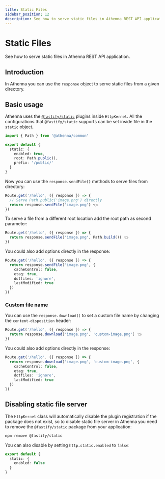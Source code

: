 ```yaml
---
title: Static Files
sidebar_position: 12
description: See how to serve static files in Athenna REST API application.
---
```



# Static Files 

See how to serve static files in Athenna REST API application.

## Introduction

In Athenna you can use the `response` object to serve static 
files from a given directory.

## Basic usage

Athenna uses the [`@fastify/static`](https://github.com/fastify/fastify-static) 
plugins inside `HttpKernel`. All the configurations that `@fastify/static` 
supports can be set inside  <Path father="config" child="http.ts" /> file in the `static` 
object. 

```typescript title="Path.config('http.ts')"
import { Path } from '@athenna/common'

export default {
  static: {
    enabled: true,
    root: Path.public(),
    prefix: '/public/'
  }
}
```

Now you can use the `response.sendFile()` methods to serve
files from <Path father="public" /> directory: 

```typescript title="Path.route('http.ts')"
Route.get('/hello', ({ response }) => {
  // Serve Path.public('image.png') directly
  return response.sendFile('image.png') 👈
})
```

To serve a file from a different root location add the
root path as second parameter:

```typescript title="Path.route('http.ts')"
Route.get('/hello', ({ response }) => {
  return response.sendFile('image.png', Path.build()) 👈
})
```

You could also add options directly in the response:

```typescript title="Path.route('http.ts')"
Route.get('/hello', ({ response }) => {
  return response.sendFile('image.png', {
    cacheControl: false,
    etag: true,
    dotfiles: 'ignore',
    lastModified: true
  })
})
```

### Custom file name

You can use the `response.download()` to set a custom file name
by changing the `content-disposition` header:

```typescript title="Path.route('http.ts')"
Route.get('/hello', ({ response }) => {
  return response.download('image.png', 'custom-image.png') 👈
})
```

You could also add options directly in the response:

```typescript title="Path.route('http.ts')"
Route.get('/hello', ({ response }) => {
  return response.download('image.png', 'custom-image.png', {
    cacheControl: false,
    etag: true,
    dotfiles: 'ignore',
    lastModified: true
  })
})
```

## Disabling static file server

The `HttpKernel` class will automatically disable the
plugin registration if the package does not exist, so
to disable static file server in Athenna you need to
remove the `@fastify/static` package from your
application:

```bash
npm remove @fastify/static
```

You can also disable by setting `http.static.enabled` to `false`:

```typescript title="Path.config('http.ts')"
export default {
  static: {
    enabled: false
  }
}
```
